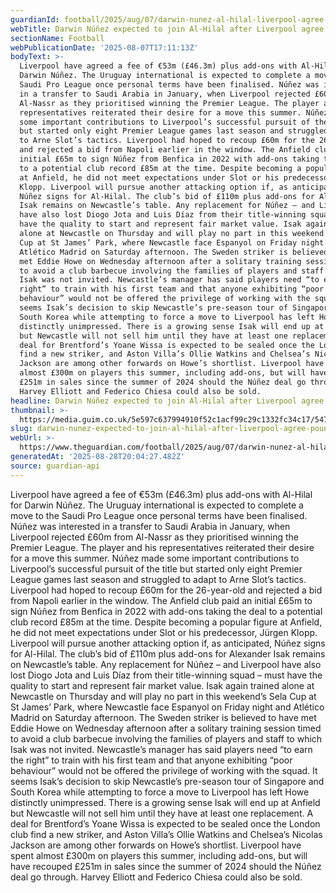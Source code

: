 ```yaml
---
guardianId: football/2025/aug/07/darwin-nunez-al-hilal-liverpool-agree-fee
webTitle: Darwin Núñez expected to join Al-Hilal after Liverpool agree £46.3m fee
sectionName: Football
webPublicationDate: '2025-08-07T17:11:13Z'
bodyText: >-
  Liverpool have agreed a fee of €53m (£46.3m) plus add-ons with Al-Hilal for
  Darwin Núñez. The Uruguay international is expected to complete a move to the
  Saudi Pro League once personal terms have been finalised. Núñez was interested
  in a transfer to Saudi Arabia in January, when Liverpool rejected £60m from
  Al-Nassr as they prioritised winning the Premier League. The player and his
  representatives reiterated their desire for a move this summer. Núñez made
  some important contributions to Liverpool’s successful pursuit of the title
  but started only eight Premier League games last season and struggled to adapt
  to Arne Slot’s tactics. Liverpool had hoped to recoup £60m for the 26-year-old
  and rejected a bid from Napoli earlier in the window. The Anfield club paid an
  initial £65m to sign Núñez from Benfica in 2022 with add-ons taking the deal
  to a potential club record £85m at the time. Despite becoming a popular figure
  at Anfield, he did not meet expectations under Slot or his predecessor, Jürgen
  Klopp. Liverpool will pursue another attacking option if, as anticipated,
  Núñez signs for Al-Hilal. The club’s bid of £110m plus add-ons for Alexander
  Isak remains on Newcastle’s table. Any replacement for Núñez – and Liverpool
  have also lost Diogo Jota and Luis Díaz from their title-winning squad – must
  have the quality to start and represent fair market value. Isak again trained
  alone at Newcastle on Thursday and will play no part in this weekend’s Sela
  Cup at St James’ Park, where Newcastle face Espanyol on Friday night and
  Atlético Madrid on Saturday afternoon. The Sweden striker is believed to have
  met Eddie Howe on Wednesday afternoon after a solitary training session timed
  to avoid a club barbecue involving the families of players and staff to which
  Isak was not invited. Newcastle’s manager has said players need “to earn the
  right” to train with his first team and that anyone exhibiting “poor
  behaviour” would not be offered the privilege of working with the squad. It
  seems Isak’s decision to skip Newcastle’s pre-season tour of Singapore and
  South Korea while attempting to force a move to Liverpool has left Howe
  distinctly unimpressed. There is a growing sense Isak will end up at Anfield
  but Newcastle will not sell him until they have at least one replacement. A
  deal for Brentford’s Yoane Wissa is expected to be sealed once the London club
  find a new striker, and Aston Villa’s Ollie Watkins and Chelsea’s Nicolas
  Jackson are among other forwards on Howe’s shortlist. Liverpool have spent
  almost £300m on players this summer, including add-ons, but will have recouped
  £251m in sales since the summer of 2024 should the Núñez deal go through.
  Harvey Elliott and Federico Chiesa could also be sold.
headline: Darwin Núñez expected to join Al-Hilal after Liverpool agree £46.3m fee
thumbnail: >-
  https://media.guim.co.uk/5e597c637994910f52c1acf99c29c1332fc34c17/547_282_1880_1504/500.jpg
slug: darwin-nunez-expected-to-join-al-hilal-after-liverpool-agree-pound463m-fee
webUrl: >-
  https://www.theguardian.com/football/2025/aug/07/darwin-nunez-al-hilal-liverpool-agree-fee
generatedAt: '2025-08-28T20:04:27.482Z'
source: guardian-api
---
```

Liverpool have agreed a fee of €53m (£46.3m) plus add-ons with Al-Hilal for Darwin Núñez. The Uruguay international is expected to complete a move to the Saudi Pro League once personal terms have been finalised. Núñez was interested in a transfer to Saudi Arabia in January, when Liverpool rejected £60m from Al-Nassr as they prioritised winning the Premier League. The player and his representatives reiterated their desire for a move this summer. Núñez made some important contributions to Liverpool’s successful pursuit of the title but started only eight Premier League games last season and struggled to adapt to Arne Slot’s tactics. Liverpool had hoped to recoup £60m for the 26-year-old and rejected a bid from Napoli earlier in the window. The Anfield club paid an initial £65m to sign Núñez from Benfica in 2022 with add-ons taking the deal to a potential club record £85m at the time. Despite becoming a popular figure at Anfield, he did not meet expectations under Slot or his predecessor, Jürgen Klopp. Liverpool will pursue another attacking option if, as anticipated, Núñez signs for Al-Hilal. The club’s bid of £110m plus add-ons for Alexander Isak remains on Newcastle’s table. Any replacement for Núñez – and Liverpool have also lost Diogo Jota and Luis Díaz from their title-winning squad – must have the quality to start and represent fair market value. Isak again trained alone at Newcastle on Thursday and will play no part in this weekend’s Sela Cup at St James’ Park, where Newcastle face Espanyol on Friday night and Atlético Madrid on Saturday afternoon. The Sweden striker is believed to have met Eddie Howe on Wednesday afternoon after a solitary training session timed to avoid a club barbecue involving the families of players and staff to which Isak was not invited. Newcastle’s manager has said players need “to earn the right” to train with his first team and that anyone exhibiting “poor behaviour” would not be offered the privilege of working with the squad. It seems Isak’s decision to skip Newcastle’s pre-season tour of Singapore and South Korea while attempting to force a move to Liverpool has left Howe distinctly unimpressed. There is a growing sense Isak will end up at Anfield but Newcastle will not sell him until they have at least one replacement. A deal for Brentford’s Yoane Wissa is expected to be sealed once the London club find a new striker, and Aston Villa’s Ollie Watkins and Chelsea’s Nicolas Jackson are among other forwards on Howe’s shortlist. Liverpool have spent almost £300m on players this summer, including add-ons, but will have recouped £251m in sales since the summer of 2024 should the Núñez deal go through. Harvey Elliott and Federico Chiesa could also be sold.
